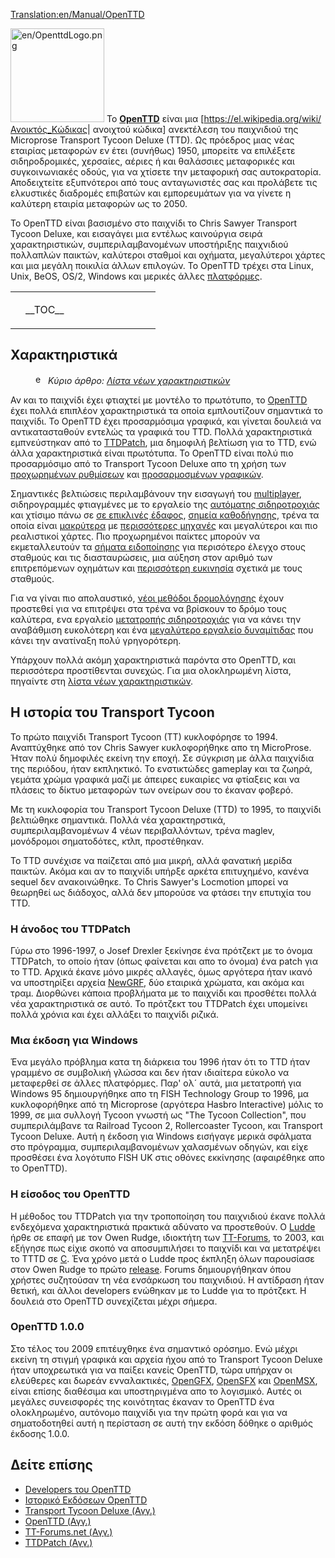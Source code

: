 [[Translation:en/Manual/OpenTTD]]
{{el/Πίνακας περιεχομένων}}

[[File:en/OpenttdLogo.png|left|150px]]
Το [http://www.openttd.org/ '''OpenTTD'''] είναι μια [https://el.wikipedia.org/wiki/Ανοικτός_Κώδικας| ανοιχτού κώδικα] ανεκτέλεση του παιχνιδιού της Microprose Transport Tycoon Deluxe (TTD). Ως πρόεδρος μιας νέας εταιρίας μεταφορών εν έτει (συνήθως) 1950, μπορείτε να επιλέξετε σιδηροδρομικές, χερσαίες, αέριες ή και θαλάσσιες μεταφορικές και συγκοινωνιακές οδούς, για να χτίσετε την μεταφορική σας αυτοκρατορία. Αποδειχτείτε εξυπνότεροι από τους ανταγωνιστές σας και προλάβετε τις ελκυστικές διαδρομές επιβατών και εμπορευμάτων για να γίνετε η καλύτερη εταιρία μεταφορών ως το 2050.

Το OpenTTD είναι βασισμένο στο παιχνίδι το Chris Sawyer Transport Tycoon Deluxe, και εισαγάγει μια εντέλως καινούργια σειρά χαρακτηριστικών, συμπεριλαμβανομένων υποστήριξης παιχνιδιού πολλαπλών παικτών, καλύτεροι σταθμοί και οχήματα, μεγαλύτεροι χάρτες και μια μεγάλη ποικιλία άλλων επιλογών. Το OpenTTD τρέχει στα Linux, Unix, BeOS, OS/2, Windows και μερικές άλλες [[el/unsorted/Λειτουργικό σύστημα|πλατφόρμες]].

{| align="center"
|colspan=2 style="background:none; border:0px"|
|width=200 style="background:none; border:0px"| __TOC__
|style="background:none; border:0px"| [[File:el/Intro screen.png|frame|center|Η [[el/Διεπαφή παιχνιδιού#Περιεχόμενα κυρίου παραθύρου|αρχική οθόνη]] του OpenTTD.]]
|}

==Χαρακτηριστικά==
:[[File:en/Searchtool.png|16px]] ''Κύριο άρθρο: [[el/Λίστα νέων χαρακτηριστικών|Λίστα νέων χαρακτηριστικών]]''

Αν και το παιχνίδι έχει φτιαχτεί με μοντέλο το πρωτότυπο, το [http://www.openttd.org/ OpenTTD] έχει πολλά επιπλέον χαρακτηριστικά τα οποία εμπλουτίζουν σημαντικά το παιχνίδι. Το OpenTTD έχει προσαρμόσιμα γραφικά, και γίνεται δουλειά να αντικατασταθούν εντελώς τα γραφικά του TTD. Πολλά χαρακτηριστικά εμπνεύστηκαν από το [http://www.ttdpatch.net/ TTDPatch], μια δημοφιλή βελτίωση για το TTD, ενώ άλλα χαρακτηριστικά είναι πρωτότυπα. Το OpenTTD είναι πολύ πιο προσαρμόσιμο από το Transport Tycoon Deluxe απο τη χρήση των [[el/Προχωρημένες ρυθμίσεις|προχωρημένων ρυθμίσεων]] και [[el/NewGRF|προσαρμοσμένων γραφικών]].

Σημαντικές βελτιώσεις περιλαμβάνουν την εισαγωγή του [[el/Παιχνίδι πολλών παικτών|multiplayer]], σιδηρογραμμές φτιαγμένες με το εργαλείο της [[el/Manual/Αυτόματη σιδηροτροχιά|αυτόματης σιδηροτροχιάς]] και χτίσιμο πάνω σε [[el/Χτίσιμο σε επικλινές έδαφος|σε επικλινές έδαφος]], [[el/Σημεία καθοδήγησης|σημεία καθοδήγησης]], τρένα τα οποία είναι [[el/Τρένα μαμούθ|μακρύτερα]] με [[el/Τρένα με πολλαπλές μηχανές|περισσότερες μηχανές]] και μεγαλύτεροι και πιο ρεαλιστικοί χάρτες. Πιο προχωρημένοι παίκτες μπορούν να εκμεταλλευτούν τα [[el/Σήματα ειδοποίησης|σήματα ειδοποίησης]] για περισότερο έλεγχο στους σταθμούς και τις διασταυρώσεις, μια αύξηση στον αριθμό των επιτρεπόμενων οχημάτων και [[el/Ανομοιόμορφοι σταθμοί|περισσότερη ευκινησία]] σχετικά με τους σταθμούς.

Για να γίναι πιο απολαυστικό, [[el/YAPF|νέοι μεθόδοι δρομολόγησης]] έχουν προστεθεί για να επιτρέψει στα τρένα να βρίσκουν το δρόμο τους καλύτερα, ενα εργαλείο [[el/Μετατροπή σιδηροτροχιάς|μετατροπής σιδηροτροχιάς]] για να κάνει την αναβάθμιση ευκολότερη και ένα [[en/Έξτρα δυναμίτιδα|μεγαλύτερο εργαλείο δυναμίτιδας]] που κάνει την ανατίναξη πολύ γρηγορότερη.

Υπάρχουν πολλά ακόμη χαρακτηριστικά παρόντα στο OpenTTD, και περισσότερα προστίθενται συνεχώς. Για μια ολοκληρωμένη λίστα, πηγαίντε στη [[el/Λίστα νέων χαρακτηριστικών|λίστα νέων χαρακτηριστικών]].

==Η ιστορία του Transport Tycoon==
Το πρώτο παιχνίδι Transport Tycoon (TT) κυκλοφόρησε το 1994. Αναπτύχθηκε από τον Chris Sawyer κυκλοφορήθηκε απο τη MicroProse.
Ήταν πολύ δημοφιλές εκείνη την εποχή. Σε σύγκριση με άλλα παιχνίδια της περιόδου, ήταν εκπληκτικό. Το ενστικτώδες gameplay και τα ζωηρά, γεμάτα χρώμα γραφικά μαζί με άπειρες ευκαιρίες να φτίαξεις και να πλάσεις το δίκτυο μεταφορών των ονείρων σου το έκαναν φοβερό.

Με τη κυκλοφορία του Transport Tycoon Deluxe (TTD) το 1995, το παιχνίδι βελτιώθηκε σημαντικά. Πολλά νέα χαρακτηρστικά, συμπεριλαμβανομένων 4 νέων περιβαλλόντων, τρένα maglev, μονόδρομοι σηματοδότες, κτλπ, προστέθηκαν.

Το TTD συνέχισε να παίζεται από μια μικρή, αλλά φανατική μερίδα παικτών. Ακόμα και αν το παιχνίδι υπήρξε αρκέτα επιτυχημένο, κανένα sequel δεν ανακοινώθηκε. Το Chris Sawyer's Locmotion μπορεί να θεωρηθεί ως διάδοχος, αλλά δεν μπορούσε να φτάσει την επυτιχία του TTD.

===Η άνοδος του TTDPatch===
Γύρω στο 1996-1997, ο Josef Drexler ξεκίνησε ένα πρότζεκτ με το όνομα TTDPatch, το οποίο ήταν (όπως φαίνεται και απο το όνομα) ένα patch για το TTD. Αρχικά έκανε μόνο μικρές αλλαγές, όμως αργότερα ήταν ικανό να υποστηρίξει αρχεία [[el/NewGRFf|NewGRF]], δύο εταιρικά χρώματα, και ακόμα και τραμ. Διορθώνει κάποια προβλήματα με το παιχνίδι και προσθέτει πολλά νέα χαρακτηριστικά σε αυτό. Το πρότζεκτ του TTDPatch έχει υπομείνει πολλά χρόνια και έχει αλλάξει το παιχνίδι ριζικά.

===Μια έκδοση για Windows===
Ένα μεγάλο πρόβλημα κατα τη διάρκεια του 1996 ήταν ότι το TTD ήταν γραμμένο σε συμβολική γλώσσα και δεν ήταν ιδιαίτερα εύκολο να μεταφερθεί σε άλλες πλατφόρμες. Παρ' ολ´ αυτά, μια μετατροπή για Windows 95 δημιουργήθηκε απο τη FISH Technology Group το 1996, μα κυκλοφορήθηκε από τη Microprose (αργότερα Hasbro Interactive) μόλις το 1999, σε μια συλλογή Tycoon γνωστή ως "The Tycoon Collection", που συμπεριλάμβανε τα Railroad Tycoon 2, Rollercoaster Tycoon, και Transport Tycoon Deluxe. Αυτή η έκδοση για Windows εισήγαγε μερικά σφάλματα στο πρόγραμμα, συμπεριλαμβανομένων χαλασμένων οδηγών, και είχε προσθέσει ένα λογότυπο FISH UK στις οθόνες εκκίνησης (αφαιρέθηκε απο το OpenTTD).

===Η είσοδος του OpenTTD===
Η μέθοδος του TTDPatch για την τροποποίηση του παιχνιδιού έκανε πολλά ενδεχόμενα χαρακτηριστικά πρακτικά αδύνατο να προστεθούν. Ο [[el/Ludde|Ludde]] ήρθε σε επαφή με τον Owen Rudge, ιδιοκτήτη των [http://www.tt-forums.net/ TT-Forums], το 2003, και εξήγησε πως είχιε σκοπό να αποσυμπιλήσει το παιχνίδι και να μετατρέψει το TTTD σε [https://el.wikipedia.org/wiki/C_(γλώσσα_προγραμματισμού) C]. Ένα χρόνο μετά ο Ludde προς έκπληξη όλων παρουσίασε στον Owen Rudge το πρώτο [https://el.wikipedia.org/wiki/Κύκλος_ζωής_έκδοσης_λογισμικού release]. Forums δημιουργήθηκαν όπου χρήστες συζητούσαν τη νέα ενσάρκωση του παιχνιδιού. Η αντίδραση ήταν θετική, και άλλοι developers ενώθηκαν με το Ludde για το πρότζεκτ. Η δουλειά στο OpenTTD συνεχίζεται μέχρι σήμερα.

===OpenTTD 1.0.0===
Στο τέλος του 2009 επιτέυχθηκε ένα σημαντικό ορόσημο. Ενώ μέχρι εκείνη τη στιγμή γραφικά και αρχεία ήχου από το Transport Tycoon Deluxe ήταν υποχρεωτικά για να παίξει κανείς OpenTTD, τώρα υπήρχαν οι ελεύθερες και δωρεάν ενναλακτικές, [[el/OpenGFX|OpenGFX]], [[el/OpenSFX|OpenSFX]] και [[el/OpenMSX|OpenMSX]], είναι επίσης διαθέσιμα και υποστηριγμένα απο το λογισμικό. Αυτές οι μεγάλες συνεισφορές της κοινότητας έκαναν το OpenTTD ένα ολοκληρωμένο, αυτόνομο παιχνίδι για την πρώτη φορά και για να σηματοδοτηθεί αυτή η περίσταση σε αυτή την εκδόση δόθηκε ο αριθμός έκδοσης 1.0.0.


==Δείτε επίσης==
*[[el/Developers του OpenTTD|Developers του OpenTTD]]
*[[el/Ιστορικό εκδόσεων OpenTTD|Ιστορικό Εκδόσεων OpenTTD]]
*[https://en.wikipedia.org/wiki/Transport_Tycoon Transport Tycoon Deluxe (Αγγ.)]
*[https://www.openttd.org/ OpenTTD (Αγγ.)]
*[https://www.tt-forums.net/ TT-Forums.net (Αγγ.)]
*[http://www.ttdpatch.net/ TTDPatch (Αγγ.)]